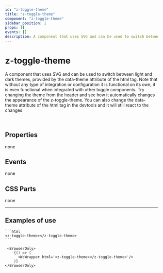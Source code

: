 ```yaml
--- 
id: "z-toggle-theme"
title: "z-toggle-theme"
component: "z-toggle-theme"
sidebar_position: 2
props: []
events: []
description: A component that uses SVG and can be used to switch between light and dark themes, provided by the data-theme attribute of the html tag. Note that without any type of integration or configuration it is functional on its own, it is even functional when integrated with other toggle components. Try changing the theme from the header and see how it automatically changes the appearance of the z-toggle-theme. You can also change the data-theme attribute of the html tag in the devtools and it will still react to the changes 
--- 
```



# z-toggle-theme

<Translate>A component that uses SVG and can be used to switch between light and dark themes, provided by the data-theme attribute of the html tag. Note that without any type of integration or configuration it is functional on its own, it is even functional when integrated with other toggle components. Try changing the theme from the header and see how it automatically changes the appearance of the z-toggle-theme. You can also change the data-theme attribute of the html tag in the devtools and it will still react to the changes</Translate>


<br/>

## Properties

<Translate>none</Translate>

## <Translate>Events</Translate>
<Translate>none</Translate>

## CSS Parts
<Translate>none</Translate>

--- 

## <Translate>Examples of use</Translate>


    ```html
    <z-toggle-theme></z-toggle-theme>
    ``` 
    
     <BrowserOnly>
        {() => (
          <WcWrapper html='<z-toggle-theme></z-toggle-theme>'/>
        )}
    </BrowserOnly>

    

